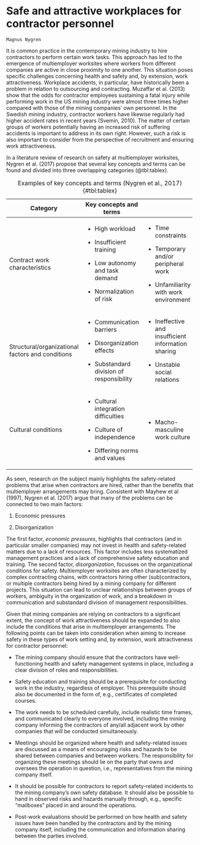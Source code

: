 # Safe and attractive workplaces for contractor personnel # 

```block
Magnus Nygren
```

It is common practice in the contemporary mining industry to hire contractors to perform certain work tasks. This approach has led to the emergence of multiemployer worksites where workers from different companies are active in close proximity to one another. This situation poses specific challenges concerning health and safety and, by extension, work attractiveness. Workplace accidents, in particular, have historically been a problem in relation to outsourcing and contracting. Muzaffar et al. (2013) show that the odds for contractor employees sustaining a fatal injury while performing work in the US mining industry were almost three times higher compared with those of the mining companies' own personnel. In the Swedish mining industry, contractor workers have likewise regularly had higher accident rates in recent years (Svemin, 2010). The matter of certain groups of workers potentially having an increased risk of suffering accidents is important to address in its own right. However, such a risk is also important to consider from the perspective of recruitment and ensuring work attractiveness.

In a literature review of research on safety at multiemployer worksites, Nygren et al. (2017) propose that several key concepts and terms can be found and divided into three overlapping categories (@tbl:tablex).

 Table: Examples of key concepts and terms (Nygren et al., 2017) {#tbl:tablex}

+--------------------------------------------------+--------------------------------------------+------------------------------------------------------+
| Category                                         | Key concepts and terms                     |                                                      |
+==================================================+============================================+======================================================+
| Contract work characteristics                    | -   High workload                          | -   Time constraints                                 |
|                                                  |                                            |                                                      |
|                                                  | -   Insufficient training                  | -   Temporary and/or peripheral work                 |
|                                                  |                                            |                                                      |
|                                                  | -   Low autonomy and task demand           | -   Unfamiliarity with work environment              |
|                                                  |                                            |                                                      |
|                                                  | -   Normalization of risk                  |                                                      |
+--------------------------------------------------+--------------------------------------------+------------------------------------------------------+
| Structural/organizational factors and conditions | -   Communication barriers                 | -   Ineffective and insufficient information sharing |
|                                                  |                                            |                                                      |
|                                                  | -   Disorganization effects                | -   Unstable social relations                        |
|                                                  |                                            |                                                      |
|                                                  | -   Substandard division of responsibility |                                                      |
+--------------------------------------------------+--------------------------------------------+------------------------------------------------------+
| Cultural conditions                              | -   Cultural integration difficulties      | -   Macho-masculine work culture                     |
|                                                  |                                            |                                                      |
|                                                  | -   Culture of independence                |                                                      |
|                                                  |                                            |                                                      |
|                                                  | -   Differing norms and values             |                                                      |
+--------------------------------------------------+--------------------------------------------+------------------------------------------------------+

As seen, research on the subject mainly highlights the safety-related problems that arise when contractors are hired, rather than the benefits that multiemployer arrangements may bring. Consistent with Mayhew et al (1997), Nygren et al. (2017) argue that many of the problems can be connected to two main factors:

1)  Economic pressures

2)  Disorganization

The first factor, *economic pressures*, highlights that contractors (and in particular smaller companies) may not invest in health and safety-related matters due to a lack of resources. This factor includes less systematized management practices and a lack of comprehensive safety education and training. The second factor, *disorganization*, focusses on the organizational conditions for safety. Multiemployer worksites are often characterized by complex contracting chains, with contractors hiring other (sub)contractors, or multiple contractors being hired by a mining company for different projects. This situation can lead to unclear relationships between groups of workers, ambiguity in the organization of work, and a breakdown in communication and substandard division of management responsibilities.

Given that mining companies are relying on contractors to a significant extent, the concept of work attractiveness should be expanded to also include the conditions that arise in multiemployer arrangements. The following points can be taken into consideration when aiming to increase safety in these types of work setting and, by extension, work attractiveness for contractor personnel:

-   The mining company should ensure that the contractors have well-functioning health and safety management systems in place, including a clear division of roles and responsibilities.

-   Safety education and training should be a prerequisite for conducting work in the industry, regardless of employer. This prerequisite should also be documented in the form of, e.g., certificates of completed courses.

-   The work needs to be scheduled carefully, include realistic time frames, and communicated clearly to everyone involved, including the mining company informing the contractors of any/all adjacent work by other companies that will be conducted simultaneously.

-   Meetings should be organized where health and safety-related issues are discussed as a means of encouraging risks and hazards to be shared between companies and between workers. The responsibility for organizing these meetings should lie on the party that owns and oversees the operation in question, i.e., representatives from the mining company itself.

-   It should be possible for contractors to report safety-related incidents to the mining company's own safety database. It should also be possible to hand in observed risks and hazards manually through, e.g., specific "mailboxes" placed in and around the operations.

-   Post-work evaluations should be performed on how health and safety issues have been handled by the contractors and by the mining company itself, including the communication and information sharing between the parties involved.
